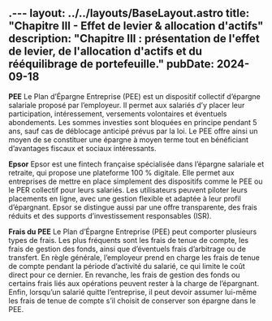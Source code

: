 .---
layout: ../../layouts/BaseLayout.astro
title: "Chapitre III - Effet de levier & allocation d'actifs"
description: "Chapitre III : présentation de l'effet de levier, de l'allocation d'actifs et du rééquilibrage de portefeuille."
pubDate: 2024-09-18
---

**PEE**
Le Plan d’Épargne Entreprise (PEE) est un dispositif collectif d’épargne salariale proposé par l’employeur. Il permet aux salariés d’y placer leur participation, intéressement, versements volontaires et éventuels abondements. Les sommes investies sont bloquées en principe pendant 5 ans, sauf cas de déblocage anticipé prévus par la loi. Le PEE offre ainsi un moyen de se constituer une épargne à moyen terme tout en bénéficiant d’avantages fiscaux et sociaux intéressants.

**Epsor**
Epsor est une fintech française spécialisée dans l’épargne salariale et retraite, qui propose une plateforme 100 % digitale. Elle permet aux entreprises de mettre en place simplement des dispositifs comme le PEE ou le PER collectif pour leurs salariés. Les utilisateurs peuvent piloter leurs placements en ligne, avec une gestion flexible et adaptée à leur profil d’épargnant. Epsor se distingue aussi par une offre transparente, des frais réduits et des supports d’investissement responsables (ISR).

**Frais du PEE**
Le Plan d’Épargne Entreprise (PEE) peut comporter plusieurs types de frais. Les plus fréquents sont les frais de tenue de compte, les frais de gestion des fonds, ainsi que d’éventuels frais d’arbitrage ou de transfert. En règle générale, l’employeur prend en charge les frais de tenue de compte pendant la période d’activité du salarié, ce qui limite le coût direct pour ce dernier. En revanche, les frais de gestion des fonds ou certains frais liés aux opérations peuvent rester à la charge de l’épargnant. Enfin, lorsqu’un salarié quitte l’entreprise, il peut devoir assumer lui-même les frais de tenue de compte s’il choisit de conserver son épargne dans le PEE.